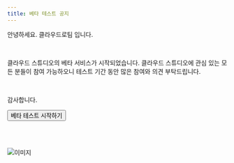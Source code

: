 ```yaml
---
title: 베타 테스트 공지
---
```



안녕하세요. 클라우드로팀 입니다.

<br/>

클라우드 스튜디오의 베타 서비스가 시작되었습니다. 클라우드 스튜디오에 관심 있는 모든 분들이 참여 가능하오니 
테스트 기간 동안 많은 참여와 의견 부탁드립니다.

<br/>

감사합니다.

<a href="https://cloudstudio.cloudraw.kr/signin">
<Button className="styles.button" color="#206FD6" href="https://cloudstudio.cloudraw.kr/signin">
    베타 테스트 시작하기
</Button>
</a>

<br/><br/>

<div className={styles.imgWrap}>
    <img src={ betatest } alt="이미지" />
</div>